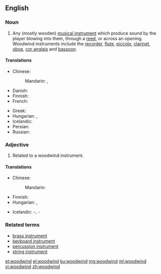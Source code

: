 ==English==

===Noun===
{{en-noun}}

# {{context|musical instruments|lang=en}} Any (mostly wooden) [[musical instrument]] which produce sound by the player blowing into them, through a [[reed]], or across an opening. Woodwind instruments include the [[recorder]], [[flute]], [[piccolo]], [[clarinet]], [[oboe]], [[cor anglais]] and [[bassoon]].

====Translations====
{{trans-top|musical instrument}}
* Chinese:
*: Mandarin: {{t+|cmn|木管樂器|sc=Hani}}, {{t+|cmn|木管乐器|tr=mùguǎn yuèqì|sc=Hani}}
* Danish: {{t|da|træblæser}}
* Finnish: {{t+|fi|puupuhallin}}
* French: {{t+|fr|bois}}
{{trans-mid}}
* Greek: {{t|el|ξύλινα πνευστά|n-p}}
* Hungarian: {{t+|hu|fafúvós}} {{qualifier|wooden}}, {{t|hu|rézfúvós}} {{qualifier|metal, literarily: copper}}
* Icelandic: {{t|is|tréblásturshljóðfæri|n}}
* Persian: {{t|fa|ساز بادی|tr=sâz-e bâdi|sc=fa-Arab}}
* Russian: {{t|ru|[[деревя́нный]] [[духово́й]] [[инструме́нт]]|m|sc=Cyrl}}
{{trans-bottom}}

===Adjective===
{{en-adj|-}}

# Related to a woodwind instrument.

====Translations====
{{trans-top|related to a woodwind instrument}}
* Chinese:
*: Mandarin: {{t|cmn|木管乐器的|sc=Hani}}
* Finnish: {{t+|fi|puupuhallin|alt=puupuhallin-}}
* Hungarian: {{t+|hu|fafúvós}} {{qualifier|wooden}}, {{t|hu|rézfúvós}} {{qualifier|metal, literarily: copper}}
{{trans-mid}}
* Icelandic: {{t|is|tréblásturshljóðfæra}}-, {{t|is|tréblásara}}-
{{trans-bottom}}

===Related terms===
* [[brass instrument]]
* [[keyboard instrument]]
* [[percussion instrument]]
* [[string instrument]]

[[et:woodwind]]
[[el:woodwind]]
[[ku:woodwind]]
[[mg:woodwind]]
[[ml:woodwind]]
[[vi:woodwind]]
[[zh:woodwind]]